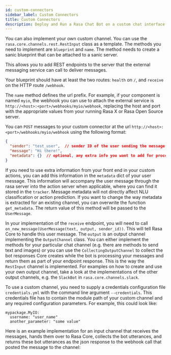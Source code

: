 ```yaml
---
id: custom-connectors
sidebar_label: Custom Connectors
title: Custom Connectors
description: Deploy and Run a Rasa Chat Bot on a custom chat interface
---
```


You can also implement your own custom channel. You can
use the `rasa.core.channels.rest.RestInput` class as a template.
The methods you need to implement are `blueprint` and `name`. The method
needs to create a sanic blueprint that can be attached to a sanic server.

This allows you to add REST endpoints to the server that the external
messaging service can call to deliver messages.

Your blueprint should have at least the two routes: `health` on `/`,
and `receive` on the HTTP route `/webhook`.

The `name` method defines the url prefix. For example, if your component is
named `myio`, the webhook you can use to attach the external service is
`http://<host>:<port>/webhooks/myio/webhook`, replacing 
the host and port with the appropriate values from your running Rasa X or Rasa Open Source server.

You can `POST` messages to your custom connector at the url 
`http://<host>:<port>/webhooks/myio/webhook` using the following format:

```json
{
  "sender": "test_user",  // sender ID of the user sending the message
  "message": "Hi there!",
  "metadata": {}  // optional, any extra info you want to add for processing in NLU or custom actions
}
```

If you need to use extra information from your front end in your custom
actions, you can add this information in the `metadata` dict of your user
message. This information will accompany the user message through the rasa
server into the action server when applicable, where you can find it stored in
the `tracker`. Message metadata will not directly affect NLU classification
or action prediction. If you want to change the way metadata is extracted for an
existing channel, you can overwrite the function `get_metadata`. The return value
of this method will be passed to the `UserMessage`.

In your implementation of the `receive` endpoint, you will need
to call `on_new_message(UserMessage(text, output, sender_id))`.
This will tell Rasa Core to handle this user message. The `output`
is an output channel implementing the `OutputChannel` class. You can
either implement the methods for your particular chat channel (e.g. there
are methods to send text and images) or you can use the
`CollectingOutputChannel` to collect the bot responses Core
creates while the bot is processing your messages and return
them as part of your endpoint response. This is the way the `RestInput`
channel is implemented. For examples on how to create and use your own output
channel, take a look at the implementations of the other
output channels, e.g. the `SlackBot` in `rasa.core.channels.slack`.

To use a custom channel, you need to supply a credentials configuration file
`credentials.yml` with the command line argument `--credentials`.
This credentials file has to contain the module path of your custom channel and
any required configuration parameters. For example, this could look like:

```yaml-rasa
mypackage.MyIO:
  username: "user_name"
  another_parameter: "some value"
```

Here is an example implementation for an input channel that receives the messages,
hands them over to Rasa Core, collects the bot utterances, and returns
these bot utterances as the json response to the webhook call that
posted the message to the channel:

```python (versioned_docs/version-2.0.x/sources/rasa/core/channels/rest.py)
```
